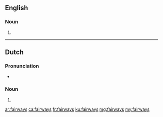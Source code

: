 ==English==

===Noun===
{{head|en|noun plural form}}

# {{plural of|fairway|lang=en}}

----

==Dutch==

===Pronunciation===
* {{audio|Nl-fairways.ogg|Audio|lang=nl}}

===Noun===
{{head|nl|noun plural form}}

# {{nl-noun form of|pl|fairway}}

[[ar:fairways]]
[[ca:fairways]]
[[fr:fairways]]
[[ku:fairways]]
[[mg:fairways]]
[[my:fairways]]